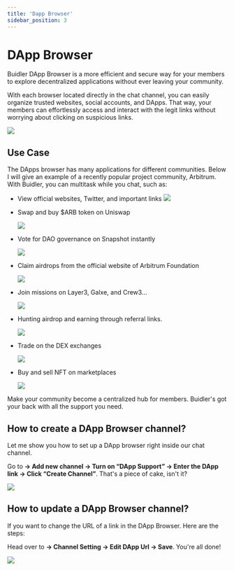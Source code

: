 ```yaml
---
title: 'Dapp Browser'
sidebar_position: 3
---
```



# DApp Browser

Buidler DApp Browser is a more efficient and secure way for your members to explore decentralized applications without ever leaving your community.

With each browser located directly in the chat channel, you can easily organize trusted websites, social accounts, and DApps. That way, your members can effortlessly access and interact with the legit links without worrying about clicking on suspicious links.

![](../../static/img/general/dapp-browser/dapp-browser-opensea.png)

## Use Case

The DApps browser has many applications for different communities. Below I will give an example of a recently popular project community, Arbitrum. With Buidler, you can multitask while you chat, such as:

- View official websites, Twitter, and important links
    ![](../../static/img/general/dapp-browser/dapp-browser-arb-website.png)
    
- Swap and buy $ARB token on Uniswap
    
    ![](../../static/img/general/dapp-browser/dapp-browser-uniswap.png)
    
- Vote for DAO governance on Snapshot instantly
    
    ![](../../static/img/general/dapp-browser/dapp-browser-dao-voting-snapshot.png)
    
- Claim airdrops from the official website of Arbitrum Foundation
    
    ![](../../static/img/general/dapp-browser/dapp-browser-arb-website-fullscreen.png)
    
- Join missions on Layer3, Galxe, and Crew3...
    
    ![](../../static/img/general/dapp-browser/dapp-browser-layer-3.png)
    
- Hunting airdrop and earning through referral links.
    
    ![](../../static/img/general/dapp-browser/dapp-browser-space-id.png)
    
- Trade on the DEX exchanges
    
    ![](../../static/img/general/dapp-browser/dapp-browser-kybernetwork-fullscreen.png)
    
- Buy and sell NFT on marketplaces
    
    ![](../../static/img/general/dapp-browser/dapp-browser-opensea.png)
    

Make your community become a centralized hub for members. Buidler's got your back with all the support you need.

## How to create a DApp Browser channel?

Let me show you how to set up a DApp browser right inside our chat channel.

Go to **→ Add new channel →  Turn on “DApp Support” → Enter the DApp link → Click “Create Channel”**. That's a piece of cake, isn't it?


![](../../static/img/general/dapp-browser/dapp-browser-create-channel.gif)
## How to update a DApp Browser channel?

If you want to change the URL of a link in the DApp Browser. Here are the steps:

Head over to **→ Channel Setting → Edit DApp Url → Save**. You're all done!

![](../../static/img/general/dapp-browser/dapp-browser-edit-channel.gif)



